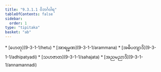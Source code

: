 ```yaml
---
title: "9.3.1.1 ဝိဘင်္ဂဝါရ"
tableOfContents: false
sidebar:
  order: 1
type: "tipitaka"
basket: "ab"
---
```



<DynamicBreadcrumb />



<TableOfContents>
* [ဟေတု](9-3-1-1/hetu)
* [အာရမ္မဏ](9-3-1-1/arammana)
* [အဓိပတျာဒိ](9-3-1-1/adhipatyadi)
* [သဟဇာတ](9-3-1-1/sahajata)
* [အညမညာဒိ](9-3-1-1/annamannadi)
</TableOfContents>